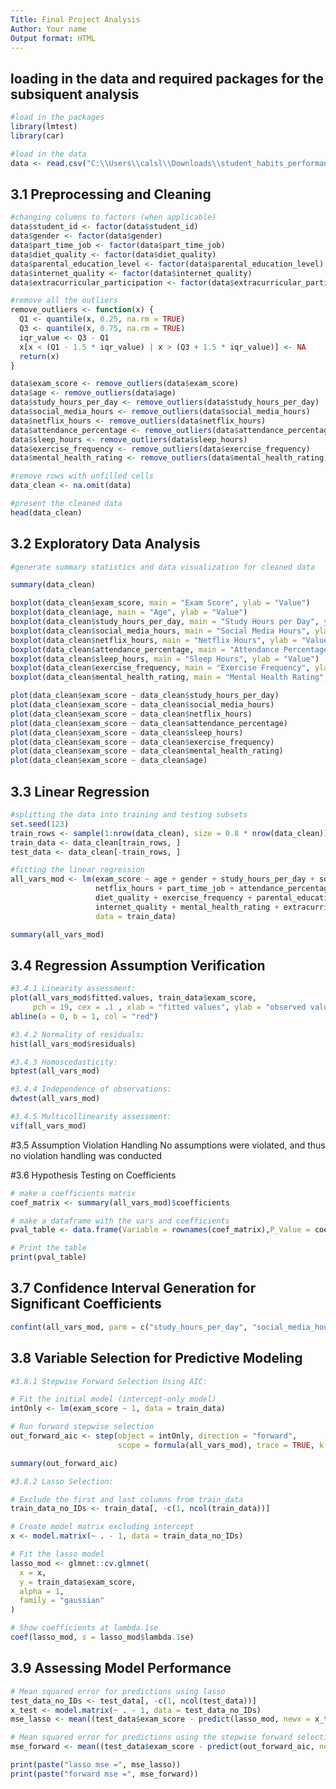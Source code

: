 ---
Title: Final Project Analysis
Author: Your name
Output format: HTML
---
## loading in the data and required packages for the subsiquent analysis
```{R}
#load in the packages
library(lmtest)
library(car)

#load in the data
data <- read.csv("C:\\Users\\calsl\\Downloads\\student_habits_performance.csv")
```

## 3.1 Preprocessing and Cleaning
```{R}
#changing columns to factors (when applicable)
data$student_id <- factor(data$student_id)
data$gender <- factor(data$gender)
data$part_time_job <- factor(data$part_time_job)
data$diet_quality <- factor(data$diet_quality)
data$parental_education_level <- factor(data$parental_education_level)
data$internet_quality <- factor(data$internet_quality)
data$extracurricular_participation <- factor(data$extracurricular_participation)

#remove all the outliers
remove_outliers <- function(x) {
  Q1 <- quantile(x, 0.25, na.rm = TRUE)
  Q3 <- quantile(x, 0.75, na.rm = TRUE)
  iqr_value <- Q3 - Q1
  x[x < (Q1 - 1.5 * iqr_value) | x > (Q3 + 1.5 * iqr_value)] <- NA
  return(x)
}

data$exam_score <- remove_outliers(data$exam_score)
data$age <- remove_outliers(data$age)
data$study_hours_per_day <- remove_outliers(data$study_hours_per_day)
data$social_media_hours <- remove_outliers(data$social_media_hours)
data$netflix_hours <- remove_outliers(data$netflix_hours)
data$attendance_percentage <- remove_outliers(data$attendance_percentage)
data$sleep_hours <- remove_outliers(data$sleep_hours)
data$exercise_frequency <- remove_outliers(data$exercise_frequency)
data$mental_health_rating <- remove_outliers(data$mental_health_rating)

#remove rows with unfilled cells
data_clean <- na.omit(data)

#present the cleaned data
head(data_clean)
```

## 3.2 Exploratory Data Analysis
```{R}
#generate summary statistics and data visualization for cleaned data

summary(data_clean)

boxplot(data_clean$exam_score, main = "Exam Score", ylab = "Value")
boxplot(data_clean$age, main = "Age", ylab = "Value")
boxplot(data_clean$study_hours_per_day, main = "Study Hours per Day", ylab = "Value")
boxplot(data_clean$social_media_hours, main = "Social Media Hours", ylab = "Value")
boxplot(data_clean$netflix_hours, main = "Netflix Hours", ylab = "Value")
boxplot(data_clean$attendance_percentage, main = "Attendance Percentage", ylab = "Value")
boxplot(data_clean$sleep_hours, main = "Sleep Hours", ylab = "Value")
boxplot(data_clean$exercise_frequency, main = "Exercise Frequency", ylab = "Value")
boxplot(data_clean$mental_health_rating, main = "Mental Health Rating", ylab = "Value")

plot(data_clean$exam_score ~ data_clean$study_hours_per_day)
plot(data_clean$exam_score ~ data_clean$social_media_hours)
plot(data_clean$exam_score ~ data_clean$netflix_hours)
plot(data_clean$exam_score ~ data_clean$attendance_percentage)
plot(data_clean$exam_score ~ data_clean$sleep_hours)
plot(data_clean$exam_score ~ data_clean$exercise_frequency)
plot(data_clean$exam_score ~ data_clean$mental_health_rating)
plot(data_clean$exam_score ~ data_clean$age)
```

## 3.3 Linear Regression
```{R}
#splitting the data into training and testing subsets
set.seed(123)
train_rows <- sample(1:nrow(data_clean), size = 0.8 * nrow(data_clean))
train_data <- data_clean[train_rows, ]
test_data <- data_clean[-train_rows, ]

#fitting the linear regression
all_vars_mod <- lm(exam_score ~ age + gender + study_hours_per_day + social_media_hours +
                   netflix_hours + part_time_job + attendance_percentage + sleep_hours +
                   diet_quality + exercise_frequency + parental_education_level +
                   internet_quality + mental_health_rating + extracurricular_participation,
                   data = train_data)

summary(all_vars_mod)
```

## 3.4 Regression Assumption Verification
```{R}
#3.4.1 Linearity assessment:
plot(all_vars_mod$fitted.values, train_data$exam_score,
     pch = 19, cex = .1 , xlab = "fitted values", ylab = "observed values")
abline(a = 0, b = 1, col = "red")

#3.4.2 Normality of residuals: 
hist(all_vars_mod$residuals)

#3.4.3 Homoscedasticity: 
bptest(all_vars_mod)

#3.4.4 Independence of observations: 
dwtest(all_vars_mod)

#3.4.5 Multicollinearity assessment:
vif(all_vars_mod)
```

#3.5 Assumption Violation Handling
No assumptions were violated, and thus no violation handling was conducted

#3.6 Hypothesis Testing on Coefficients
```{R}
# make a coefficients matrix
coef_matrix <- summary(all_vars_mod)$coefficients

# make a dataframe with the vars and coefficients
pval_table <- data.frame(Variable = rownames(coef_matrix),P_Value = coef_matrix[, "Pr(>|t|)"],row.names = NULL)

# Print the table
print(pval_table)
```

## 3.7 Confidence Interval Generation for Significant Coefficients
```{R}
confint(all_vars_mod, parm = c("study_hours_per_day", "social_media_hours", "netflix_hours", "attendance_percentage", "sleep_hours", "exercise_frequency", "mental_health_rating"))
```

## 3.8 Variable Selection for Predictive Modeling
```{R}
#3.8.1 Stepwise Forward Selection Using AIC: 

# Fit the initial model (intercept-only model)
intOnly <- lm(exam_score ~ 1, data = train_data)

# Run forward stepwise selection
out_forward_aic <- step(object = intOnly, direction = "forward", 
                        scope = formula(all_vars_mod), trace = TRUE, k = 2)

summary(out_forward_aic)

```

```{R}
#3.8.2 Lasso Selection:

# Exclude the first and last columns from train_data
train_data_no_IDs <- train_data[, -c(1, ncol(train_data))]

# Create model matrix excluding intercept
x <- model.matrix(~ . - 1, data = train_data_no_IDs)

# Fit the lasso model
lasso_mod <- glmnet::cv.glmnet(
  x = x,
  y = train_data$exam_score,
  alpha = 1,
  family = "gaussian"
)

# Show coefficients at lambda.1se
coef(lasso_mod, s = lasso_mod$lambda.1se)
```
 
## 3.9 Assessing Model Performance
```{R}
# Mean squared error for predictions using lasso
test_data_no_IDs <- test_data[, -c(1, ncol(test_data))]
x_test <- model.matrix(~ . - 1, data = test_data_no_IDs)
mse_lasso <- mean((test_data$exam_score - predict(lasso_mod, newx = x_test, s = "lambda.min"))^2)

# Mean squared error for predictions using the stepwise forward selection model
mse_forward <- mean((test_data$exam_score - predict(out_forward_aic, newdata = test_data))^2)

print(paste("lasso mse =", mse_lasso))
print(paste("forward mse =", mse_forward))
```

